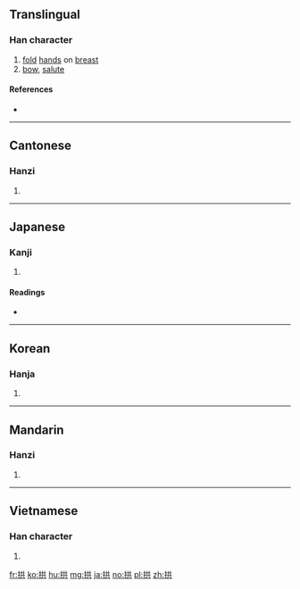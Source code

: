 ==Translingual==

===Han character===
{{Han char|rn=64|rad=手|as=06|sn=9|four=5408<sub>1</sub>|canj=手廿金 (QTC)|ids=⿰[[扌]][[共]]}}

# [[fold]] [[hand]]s on [[breast]]
# [[bow]], [[salute]]

====References====
* {{Han ref|kx=0428.020|dkj=11994|dj=0776.220|hdz=31867.020|uh=62F1|ud=25329|bh=ABFD|bd=44029}}

----

==Cantonese==

===Hanzi===
{{yue-hanzi|jyut=[[gung2]]|y=gung2}}

# {{defn|lang=yue|sort=手06}}

----

==Japanese==

===Kanji===
{{ja-kanji|grade=|rs=手06}}

# {{defn|lang=ja|sort=手06}}

====Readings====
* {{ja-readings|on=[[きょう]] (kyō)|kun=[[こまぬく]] (komanuku)}}

----

==Korean==

===Hanja===
{{ko-hanja|hangeul=공|eumhun=|rv=gong|mr=kong|y=kong}}

# {{defn|lang=ko|sort=手06}}

----

==Mandarin==

===Hanzi===
{{cmn-hanzi|pin=[[gǒng]] ([[gong3]])|wg=kung<sup>3</sup>}}

# {{defn|lang=cmn|sort=手06}}

----

==Vietnamese==

===Han character===
{{vi-hantu|cõng|rs=手06}}

# {{defn|lang=vi|sort=手06}}

[[fr:拱]]
[[ko:拱]]
[[hu:拱]]
[[mg:拱]]
[[ja:拱]]
[[no:拱]]
[[pl:拱]]
[[zh:拱]]